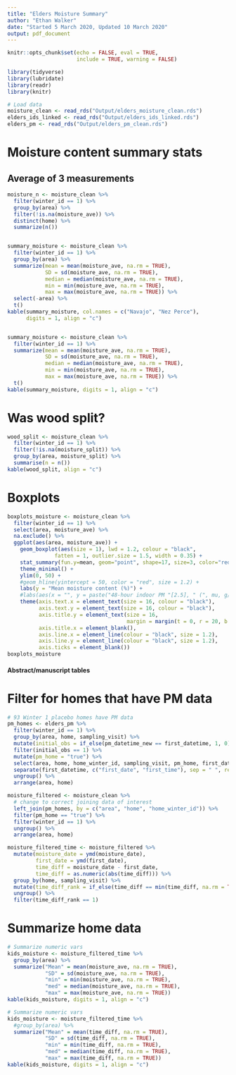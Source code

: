 ```yaml
---
title: "Elders Moisture Summary"
author: "Ethan Walker"
date: "Started 5 March 2020, Updated 10 March 2020"
output: pdf_document
---
```


```r
knitr::opts_chunk$set(echo = FALSE, eval = TRUE, 
                      include = TRUE, warning = FALSE)
```

```r
library(tidyverse)
library(lubridate)
library(readr)
library(knitr)
```

```r
# Load data
moisture_clean <- read_rds("Output/elders_moisture_clean.rds")
elders_ids_linked <- read_rds("Output/elders_ids_linked.rds")
elders_pm <- read_rds("Output/elders_pm_clean.rds")
```

# Moisture content summary stats
## Average of 3 measurements
```r
moisture_n <- moisture_clean %>% 
  filter(winter_id == 1) %>% 
  group_by(area) %>%
  filter(!is.na(moisture_ave)) %>% 
  distinct(home) %>% 
  summarize(n())


summary_moisture <- moisture_clean %>%
  filter(winter_id == 1) %>% 
  group_by(area) %>% 
  summarize(mean = mean(moisture_ave, na.rm = TRUE), 
            SD = sd(moisture_ave, na.rm = TRUE),
            median = median(moisture_ave, na.rm = TRUE),
            min = min(moisture_ave, na.rm = TRUE), 
            max = max(moisture_ave, na.rm = TRUE)) %>%
  select(-area) %>% 
  t() 
kable(summary_moisture, col.names = c("Navajo", "Nez Perce"), 
      digits = 1, align = "c")


summary_moisture <- moisture_clean %>%
  filter(winter_id == 1) %>% 
  summarize(mean = mean(moisture_ave, na.rm = TRUE), 
            SD = sd(moisture_ave, na.rm = TRUE),
            median = median(moisture_ave, na.rm = TRUE),
            min = min(moisture_ave, na.rm = TRUE), 
            max = max(moisture_ave, na.rm = TRUE)) %>%
  t() 
kable(summary_moisture, digits = 1, align = "c")
```

# Was wood split?
```r
wood_split <- moisture_clean %>% 
  filter(winter_id == 1) %>% 
  filter(!is.na(moisture_split)) %>% 
  group_by(area, moisture_split) %>% 
  summarise(n = n())
kable(wood_split, align = "c")
```

# Boxplots
```r
boxplots_moisture <- moisture_clean %>% 
  filter(winter_id == 1) %>% 
  select(area, moisture_ave) %>% 
  na.exclude() %>% 
  ggplot(aes(area, moisture_ave)) +
    geom_boxplot(aes(size = 1), lwd = 1.2, colour = "black", 
               fatten = 1, outlier.size = 1.5, width = 0.35) +
    stat_summary(fun.y=mean, geom="point", shape=17, size=3, color="red") +
    theme_minimal() +
    ylim(0, 50) +
    #geom_hline(yintercept = 50, color = "red", size = 1.2) +
    labs(y = "Mean moisture content (%)") +
    #labs(aes(x = "", y = paste("48-hour indoor PM "[2.5], " (", mu, g/m^3, ")"))) +
    theme(axis.text.x = element_text(size = 16, colour = "black"),
          axis.text.y = element_text(size = 16, colour = "black"),
          axis.title.y = element_text(size = 16,
                                      margin = margin(t = 0, r = 20, b = 0, l = 0)),
          axis.title.x = element_blank(),
          axis.line.x = element_line(colour = "black", size = 1.2), 
          axis.line.y = element_line(colour = "black", size = 1.2), 
          axis.ticks = element_blank())
boxplots_moisture
```


#### Abstract/manuscript tables ####

# Filter for homes that have PM data
```r
# 93 Winter 1 placebo homes have PM data
pm_homes <- elders_pm %>% 
  filter(winter_id == 1) %>% 
  group_by(area, home, sampling_visit) %>% 
  mutate(initial_obs = if_else(pm_datetime_new == first_datetime, 1, 0)) %>% 
  filter(initial_obs == 1) %>% 
  mutate(pm_home = "true") %>% 
  select(area, home, home_winter_id, sampling_visit, pm_home, first_datetime) %>% 
  separate(first_datetime, c("first_date", "first_time"), sep = " ", remove = TRUE) %>% 
  ungroup() %>% 
  arrange(area, home)

moisture_filtered <- moisture_clean %>% 
  # change to correct joining data of interest
  left_join(pm_homes, by = c("area", "home", "home_winter_id")) %>% 
  filter(pm_home == "true") %>% 
  filter(winter_id == 1) %>% 
  ungroup() %>%
  arrange(area, home)

moisture_filtered_time <- moisture_filtered %>% 
  mutate(moisture_date = ymd(moisture_date),
         first_date = ymd(first_date),
         time_diff = moisture_date - first_date,
         time_diff = as.numeric(abs(time_diff))) %>% 
  group_by(home, sampling_visit) %>% 
  mutate(time_diff_rank = if_else(time_diff == min(time_diff, na.rm = TRUE), 1, 0)) %>%
  ungroup() %>% 
  filter(time_diff_rank == 1)
```

# Summarize home data
```r
# Summarize numeric vars
kids_moisture <- moisture_filtered_time %>%  
  group_by(area) %>% 
  summarize("Mean" = mean(moisture_ave, na.rm = TRUE), 
            "SD" = sd(moisture_ave, na.rm = TRUE),
            "min" = min(moisture_ave, na.rm = TRUE), 
            "med" = median(moisture_ave, na.rm = TRUE), 
            "max" = max(moisture_ave, na.rm = TRUE))
kable(kids_moisture, digits = 1, align = "c")

# Summarize numeric vars
kids_moisture <- moisture_filtered_time %>%  
  #group_by(area) %>% 
  summarize("Mean" = mean(time_diff, na.rm = TRUE), 
            "SD" = sd(time_diff, na.rm = TRUE),
            "min" = min(time_diff, na.rm = TRUE), 
            "med" = median(time_diff, na.rm = TRUE), 
            "max" = max(time_diff, na.rm = TRUE))
kable(kids_moisture, digits = 1, align = "c")
```

